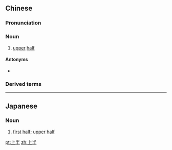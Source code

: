 ==Chinese==
{{zh-forms}}

===Pronunciation===
{{zh-pron
|m=shàngbàn
|c=soeng6 bun3
|h=pfs=song-pan
|cat=n
}}

===Noun===
{{zh-noun}}

# [[upper]] [[half]]

====Antonyms====
* {{zh-l|下半}}

===Derived terms===
{{zh-der|上半天}}

----

==Japanese==
{{ja-kanjitab|じょう|はん|yomi=on}}

===Noun===
{{ja-noun|じょうはん}}

# [[first]] [[half]]; [[upper]] [[half]]

[[pt:上半]]
[[zh:上半]]